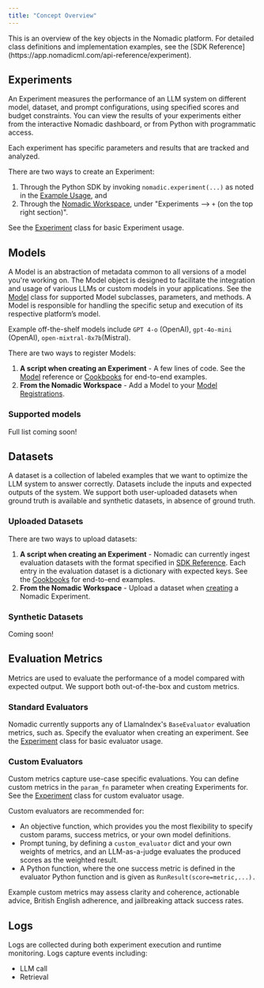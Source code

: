 ```yaml
---
title: "Concept Overview"
---
```


<Note>
    This is an overview of the key objects in the Nomadic platform. For detailed class definitions and implementation examples, see the [SDK Reference](https://app.nomadicml.com/api-reference/experiment).
</Note>

## Experiments

An Experiment measures the performance of an LLM system on different model, dataset, and prompt configurations, using specified scores and budget constraints. You can view the results of your experiments either from the interactive Nomadic dashboard, or from Python with programmatic access.

Each experiment has specific parameters and results that are tracked and analyzed.

There are two ways to create an Experiment:
1. Through the Python SDK by invoking `nomadic.experiment(...)` as noted in the [Example Usage](#example-usage), and
2. Through the [Nomadic Workspace](https://app.nomadicml.com/dashboard/experiments/create), under "Experiments --> `+` (on the top right section)".

See the [Experiment](https://docs.nomadicml.com/api-reference/experiment) class for basic Experiment usage.

## Models


A Model is an abstraction of metadata common to all versions of a model you're working on. The Model object is designed to facilitate the integration and usage of various LLMs or custom models in your applications.  See the [Model](https://docs.nomadicml.com/api-reference/model) class for supported Model subclasses, parameters, and methods. A Model is responsible for handling the specific setup and execution of its respective platform’s model.

Example off-the-shelf models include `GPT 4-o` (OpenAI), `gpt-4o-mini` (OpenAI), `open-mixtral-8x7b`(Mistral).

There are two ways to register Models:

1. **A script when creating an Experiment** - A few lines of code. See the [Model](https://docs.nomadicml.com/api-reference/model) reference or [Cookbooks](https://docs.nomadicml.com/get-started/cookbooks) for end-to-end examples.
2. **From the Nomadic Workspace** - Add a Model to your [Model Registrations](https://app.nomadicml.com/dashboard/models/registrations).

### Supported models
<Note> Full list coming soon! </Note>

## Datasets

A dataset is a collection of labeled examples that we want to optimize the LLM system to answer correctly. Datasets include the inputs and expected outputs of the system. We support both user-uploaded datasets when ground truth is available and synthetic datasets, in absence of ground truth.

### Uploaded Datasets

There are two ways to upload datasets:

1. **A script when creating an Experiment** - Nomadic can currently ingest evaluation datasets with the format specified in [SDK Reference](https://docs.nomadicml.com/api-reference/evaluation-dataset). Each entry in the evaluation dataset is a dictionary with expected keys. See the [Cookbooks](https://docs.nomadicml.com/get-started/cookbooks) for end-to-end examples.
2. **From the Nomadic Workspace** - Upload a dataset when [creating](https://app.nomadicml.com/dashboard/experiments/create) a Nomadic Experiment.


### Synthetic Datasets
<Note> Coming soon! </Note>

## Evaluation Metrics

Metrics are used to evaluate the performance of a model compared with expected output. We support both out-of-the-box and custom metrics.

### Standard Evaluators

Nomadic currently supports any of LlamaIndex's `BaseEvaluator` evaluation metrics, such as. Specify the evaluator when creating an experiment. See the [Experiment](https://docs.nomadicml.com/api-reference/experiment) class for basic evaluator usage.

### Custom Evaluators

Custom metrics capture use-case specific evaluations. You can define custom metrics in the `param_fn` parameter when creating Experiments for. See the [Experiment](https://docs.nomadicml.com/api-reference/experiment) class for custom evaluator usage.

Custom evaluators are recommended for:
* An objective function, which provides you the most flexibility to specify custom params, success metrics, or your own model definitions.
* Prompt tuning, by defining a `custom_evaluator` dict and your own weights of metrics, and an LLM-as-a-judge evaluates the produced scores as the weighted result.
* A Python function, where the one success metric is defined in the evaluator Python function and is given as `RunResult(score=metric,...).`

Example custom metrics may assess clarity and coherence, actionable advice, British English adherence, and jailbreaking attack success rates.

## Logs

Logs are collected during both experiment execution and runtime monitoring. Logs capture events including:
- LLM call
- Retrieval
